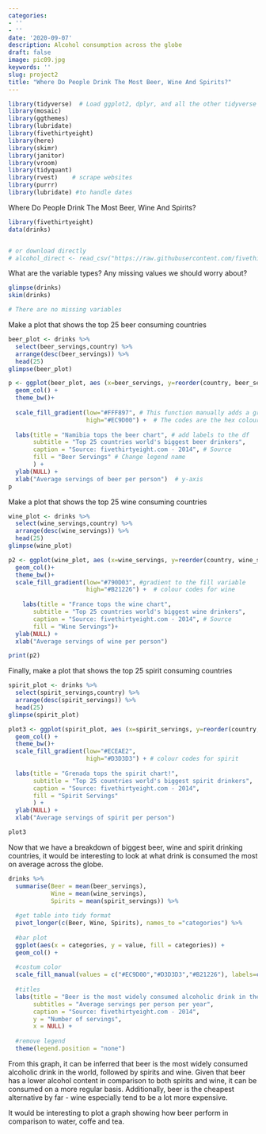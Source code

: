 ```yaml
---
categories:
- ''
- ''
date: '2020-09-07'
description: Alcohol consumption across the globe
draft: false
image: pic09.jpg
keywords: ''
slug: project2
title: "Where Do People Drink The Most Beer, Wine And Spirits?"
---
```



```r
library(tidyverse)  # Load ggplot2, dplyr, and all the other tidyverse packages
library(mosaic)
library(ggthemes)
library(lubridate)
library(fivethirtyeight)
library(here)
library(skimr)
library(janitor)
library(vroom)
library(tidyquant)
library(rvest)    # scrape websites
library(purrr)  
library(lubridate) #to handle dates
```


Where Do People Drink The Most Beer, Wine And Spirits?

```r
library(fivethirtyeight)
data(drinks)


# or download directly
# alcohol_direct <- read_csv("https://raw.githubusercontent.com/fivethirtyeight/data/master/alcohol-consumption/drinks.csv")

```


What are the variable types? Any missing values we should worry about? 

```r
glimpse(drinks)
skim(drinks)

# There are no missing variables
```


Make a plot that shows the top 25 beer consuming countries

```r
beer_plot <- drinks %>%
  select(beer_servings,country) %>%
  arrange(desc(beer_servings)) %>%
  head(25)
glimpse(beer_plot)

p <- ggplot(beer_plot, aes (x=beer_servings, y=reorder(country, beer_servings), fill=beer_servings)) + 
  geom_col() + 
  theme_bw()+
  
  scale_fill_gradient(low="#FFF897", # This function manually adds a gradient to the fill variable.
                      high="#EC9D00") +  # The codes are the hex colour codes for beer
  
  labs(title = "Namibia tops the beer chart", # add labels to the df
       subtitle = "Top 25 countries world's biggest beer drinkers",
       caption = "Source: fivethirtyeight.com - 2014", # Source
       fill = "Beer Servings" # Change legend name
       ) +
  ylab(NULL) +
  xlab("Average servings of beer per person")  # y-axis
p
```


Make a plot that shows the top 25 wine consuming countries

```r
wine_plot <- drinks %>%
  select(wine_servings,country) %>%
  arrange(desc(wine_servings)) %>%
  head(25)
glimpse(wine_plot)

p2 <- ggplot(wine_plot, aes (x=wine_servings, y=reorder(country, wine_servings), fill=wine_servings)) + 
  geom_col()+
  theme_bw()+
  scale_fill_gradient(low="#790D03", #gradient to the fill variable
                      high="#B21226") +  # colour codes for wine
  
    labs(title = "France tops the wine chart",
       subtitle = "Top 25 countries world's biggest wine drinkers",
       caption = "Source: fivethirtyeight.com - 2014", # Source
       fill = "Wine Servings")+
  ylab(NULL) +
  xlab("Average servings of wine per person") 

print(p2)

```


Finally, make a plot that shows the top 25 spirit consuming countries
```r
spirit_plot <- drinks %>%
  select(spirit_servings,country) %>%
  arrange(desc(spirit_servings)) %>%
  head(25)
glimpse(spirit_plot)

plot3 <- ggplot(spirit_plot, aes (x=spirit_servings, y=reorder(country, spirit_servings), fill=spirit_servings)) + 
  geom_col() +
  theme_bw()+
  scale_fill_gradient(low="#ECEAE2",
                      high="#D3D3D3") + # colour codes for spirit
  
  labs(title = "Grenada tops the spirit chart!", 
       subtitle = "Top 25 countries world's biggest spirit drinkers",
       caption = "Source: fivethirtyeight.com - 2014",
       fill = "Spirit Servings"
       ) +
  ylab(NULL) +
  xlab("Average servings of spirit per person")

plot3
```


Now that we have a breakdown of biggest beer, wine and spirit drinking countries, it would be interesting to look at what drink is consumed the most on average across the globe.

```r
drinks %>% 
  summarise(Beer = mean(beer_servings), 
            Wine = mean(wine_servings),
            Spirits = mean(spirit_servings)) %>% 
  
  #get table into tidy format
  pivot_longer(c(Beer, Wine, Spirits), names_to ="categories") %>% 
  
  #bar plot
  ggplot(aes(x = categories, y = value, fill = categories)) +
  geom_col() + 
  
  #costum color
  scale_fill_manual(values = c("#EC9D00","#D3D3D3","#B21226"), labels=c("Beer", "Spirits", "Wine")) +
  
  #titles
  labs(title = "Beer is the most widely consumed alcoholic drink in the world",
       subtitles = "Average servings per person per year",
       caption = "Source: fivethirtyeight.com - 2014",
       y = "Number of servings",
       x = NULL) + 
  
  #remove legend
  theme(legend.position = "none")
````
From this graph, it can be inferred  that beer is the most widely consumed alcoholic drink in the world, followed by spirits and wine. Given that beer has a lower alcohol content in comparison to both spirits and wine,  it can be consumed on a more regular basis. Additionally, beer is the cheapest alternative by far - wine especially tend to be a lot more expensive.

It would be interesting to plot a graph showing how beer perform in comparison to water, coffe and tea.
